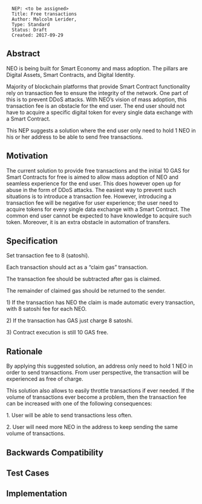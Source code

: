 <pre>
  NEP: <to be assigned>
  Title: Free transactions
  Author: Malcolm Lerider, 
  Type: Standard
  Status: Draft
  Created: 2017-09-29
</pre>

==Abstract==

NEO is being built for Smart Economy and mass adoption. The pillars are Digital Assets, Smart Contracts, and Digital Identity.  

Majority of blockchain platforms that provide Smart Contract functionality rely on transaction fee to ensure the integrity of the network. One part of this is to prevent DDoS attacks. With NEO’s vision of mass adoption, this transaction fee is an obstacle for the end user. The end user should not have to acquire a specific digital token for every single data exchange with a Smart Contract.  

This NEP suggests a solution where the end user only need to hold 1 NEO in his or her address to be able to send free transactions.  


==Motivation==

The current solution to provide free transactions and the initial 10 GAS for Smart Contracts for free is aimed to allow mass adoption of NEO and seamless experience for the end user. This does however open up for abuse in the form of DDoS attacks. The easiest way to prevent such situations is to introduce a transaction fee. However, introducing a transaction fee will be negative for user experience; the user need to acquire tokens for every single data exchange with a Smart Contract. The common end user cannot be expected to have knowledge to acquire such token. Moreover, it is an extra obstacle in automation of transfers.  

==Specification==

Set transaction fee to 8 (satoshi).  

Each transaction should act as a “claim gas” transaction.  

The transaction fee should be subtracted after gas is claimed.  

The remainder of claimed gas should be returned to the sender.  

1)
If the transaction has NEO the claim is made automatic every transaction, with 8 satoshi fee for each NEO.  

2)  
If the transaction has GAS just charge 8 satoshi.  

3)  
Contract execution is still 10 GAS free.  



==Rationale==

By applying this suggested solution, an address only need to hold 1 NEO in order to send transactions. From user perspective, the transaction will be experienced as free of charge.  

This solution also allows to easily throttle transactions if ever needed. If the volume of transactions ever become a problem, then the transaction fee can be increased with one of the following consequences:  

1. User will be able to send transactions less often.  

2. User will need more NEO in the address to keep sending the same volume of transactions.  


==Backwards Compatibility==


==Test Cases==


==Implementation==

